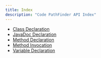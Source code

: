 ```yaml
---
title: Index
description: "Code PathFinder API Index"
---
```



<PostHogLayout>
</PostHogLayout>

- [Class Declaration](./class/)
- [JavaDoc Declaration](./javadoc/)
- [Method Declaration](./method/)
- [Method Invocation](./method_call/)
- [Variable Declaration](./variable/)